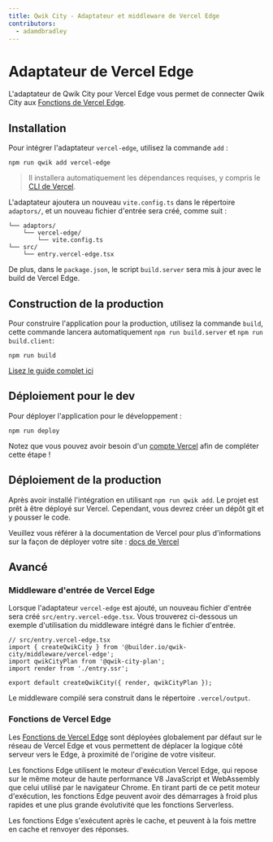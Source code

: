 ```yaml
---
title: Qwik City - Adaptateur et middleware de Vercel Edge
contributors:
  - adamdbradley
---
```


# Adaptateur de Vercel Edge

L'adaptateur de Qwik City pour Vercel Edge vous permet de connecter Qwik City aux [Fonctions de Vercel Edge](https://vercel.com/docs/concepts/functions/edge-functions).

## Installation

Pour intégrer l'adaptateur `vercel-edge`, utilisez la commande `add` :

```shell
npm run qwik add vercel-edge
```

> Il installera automatiquement les dépendances requises, y compris le [CLI de Vercel](https://vercel.com/docs/cli).

L'adaptateur ajoutera un nouveau `vite.config.ts` dans le répertoire `adaptors/`, et un nouveau fichier d'entrée sera créé, comme suit :

```
└── adaptors/
    └── vercel-edge/
        └── vite.config.ts
└── src/
    └── entry.vercel-edge.tsx
```

De plus, dans le `package.json`, le script `build.server` sera mis à jour avec le build de Vercel Edge.

## Construction de la production

Pour construire l'application pour la production, utilisez la commande `build`, cette commande lancera automatiquement `npm run build.server` et `npm run build.client`:

```shell
npm run build
```

[Lisez le guide complet ici](https://github.com/BuilderIO/qwik/blob/main/starters/adaptors/Vercel-edge/README.md)

## Déploiement pour le dev

Pour déployer l'application pour le développement :

```shell
npm run deploy
```

Notez que vous pouvez avoir besoin d'un [compte Vercel](https://docs.Vercel.com/get-started/) afin de compléter cette étape !

## Déploiement de la production

Après avoir installé l'intégration en utilisant `npm run qwik add`. Le projet est prêt à être déployé sur Vercel. Cependant, vous devrez créer un dépôt git et y pousser le code.

Veuillez vous référer à la documentation de Vercel pour plus d'informations sur la façon de déployer votre site : [docs de Vercel](https://vercel.com/docs/concepts/deployments/overview)

## Avancé

### Middleware d'entrée de Vercel Edge

Lorsque l'adaptateur `vercel-edge` est ajouté, un nouveau fichier d'entrée sera créé `src/entry.vercel-edge.tsx`. Vous trouverez ci-dessous un exemple d'utilisation du middleware intégré dans le fichier d'entrée.

```tsx
// src/entry.vercel-edge.tsx
import { createQwikCity } from '@builder.io/qwik-city/middleware/vercel-edge';
import qwikCityPlan from '@qwik-city-plan';
import render from './entry.ssr';

export default createQwikCity({ render, qwikCityPlan });
```

Le middleware compilé sera construit dans le répertoire `.vercel/output`.

### Fonctions de Vercel Edge

Les [Fonctions de Vercel Edge](https://vercel.com/docs/concepts/functions/edge-functions) sont déployées globalement par défaut sur le réseau de Vercel Edge et vous permettent de déplacer la logique côté serveur vers le Edge, à proximité de l'origine de votre visiteur.

Les fonctions Edge utilisent le moteur d'exécution Vercel Edge, qui repose sur le même moteur de haute performance V8 JavaScript et WebAssembly que celui utilisé par le navigateur Chrome. En tirant parti de ce petit moteur d'exécution, les fonctions Edge peuvent avoir des démarrages à froid plus rapides et une plus grande évolutivité que les fonctions Serverless.

Les fonctions Edge s'exécutent après le cache, et peuvent à la fois mettre en cache et renvoyer des réponses.
